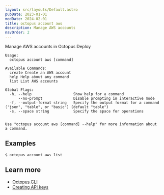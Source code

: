 ```yaml
---
layout: src/layouts/Default.astro
pubDate: 2023-01-01
modDate: 2024-02-01
title: octopus account aws
description: Manage AWS accounts
navOrder: 2
---
```


Manage AWS accounts in Octopus Deploy

```
Usage:
  octopus account aws [command]

Available Commands:
  create Create an AWS account
  help Help about any command
  list List AWS accounts

Global Flags:
  -h, --help                   Show help for a command
      --no-prompt              Disable prompting in interactive mode
  -f, --output-format string   Specify the output format for a command ("json", "table", or "basic") (default "table")
  -s, --space string           Specify the space for operations


Use "octopus account aws [command] --help" for more information about a command.
```

## Examples

<SamplesInstance />

```
$ octopus account aws list

```

## Learn more

- [Octopus CLI](/docs/octopus-rest-api/cli)
- [Creating API keys](/docs/octopus-rest-api/how-to-create-an-api-key)